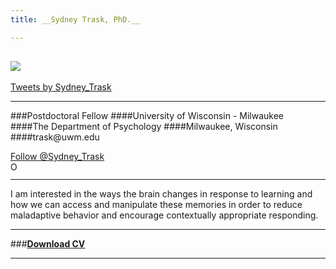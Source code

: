 ```yaml
---
title: __Sydney Trask, PhD.__

---
```

![](./photos/banner2.png)
---

<a class="twitter-timeline" data-width="450" data-height="1000" href="https://twitter.com/Sydney_Trask">Tweets by Sydney_Trask</a> <script async src="//platform.twitter.com/widgets.js" charset="utf-8"></script>

---

###Postdoctoral Fellow
####University of Wisconsin - Milwaukee  
####The Department of Psychology
####Milwaukee, Wisconsin  
####trask@uwm.edu

<a href="https://twitter.com/Sydney_Trask?ref_src=twsrc%5Etfw" class="twitter-follow-button" data-show-count="false">Follow @Sydney_Trask</a><script async src="https://platform.twitter.com/widgets.js" charset="utf-8"></script>

<div itemscope itemtype="https://schema.org/Person"><a itemprop="sameAs" content="https://orcid.org/0000-0002-4396-5334" href="https://orcid.org/0000-0002-4396-5334" target="orcid.widget" rel="noopener noreferrer" style="vertical-align:top;"><img src="https://orcid.org/sites/default/files/images/orcid_16x16.png" style="width:1em;margin-right:.5em;" alt="ORCID iD icon"></a></div>

---

I am interested in the ways the brain changes in response to learning and how we can access and manipulate these memories in order to reduce maladaptive behavior and encourage contextually appropriate responding. 

___

###[__Download CV__](pubs/Trask CV.pdf)

___ 





